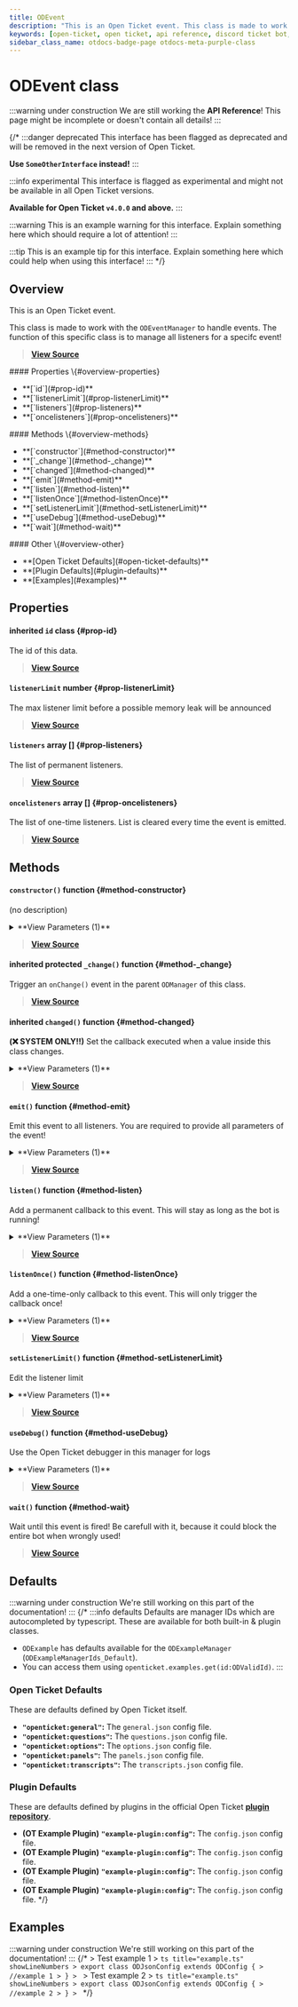 ```yaml
---
title: ODEvent
description: "This is an Open Ticket event. This class is made to work with the `ODEventManager` to handle events."
keywords: [open-ticket, open ticket, api reference, discord ticket bot, class]
sidebar_class_name: otdocs-badge-page otdocs-meta-purple-class
---
```

<head>
    <link rel="apple-touch-icon" href="/img/logo_vertical.png"/>
</head>

# ODEvent <M color="purple">class</M>

:::warning under construction
We are still working the **API Reference**! This page might be incomplete or doesn't contain all details!
:::

{/*
:::danger deprecated
This interface has been flagged as deprecated and will be removed in the next version of Open Ticket.

**Use `SomeOtherInterface` instead!**
:::

:::info experimental
This interface is flagged as experimental and might not be available in all Open Ticket versions.

**Available for Open Ticket `v4.0.0` and above.**
:::

:::warning
This is an example warning for this interface. Explain something here which should require a lot of attention!
:::

:::tip
This is an example tip for this interface. Explain something here which could help when using this interface!
:::
*/}

## Overview
This is an Open Ticket event.

This class is made to work with the `ODEventManager` to handle events.
The function of this specific class is to manage all listeners for a specifc event!

> [**View Source**](https://otgithub.dj-dj.be/tree/main/src/core/api/modules/event.ts#L13)

<FlexHorizontal>
<div style={{width:"30%"}} className="otdocs-flex-mobile-width">
    #### Properties \{#overview-properties}
    <ul>
        <li>**[`id`](#prop-id)**</li>
        <li>**[`listenerLimit`](#prop-listenerLimit)**</li>
        <li>**[`listeners`](#prop-listeners)**</li>
        <li>**[`oncelisteners`](#prop-oncelisteners)**</li>
    </ul>
</div>
<div style={{width:"30%"}} className="otdocs-flex-mobile-width">
    #### Methods \{#overview-methods}
    <ul>
        <li>**[`constructor`](#method-constructor)**</li>
        <li>**[`_change`](#method-_change)**</li>
        <li>**[`changed`](#method-changed)**</li>
        <li>**[`emit`](#method-emit)**</li>
        <li>**[`listen`](#method-listen)**</li>
        <li>**[`listenOnce`](#method-listenOnce)**</li>
        <li>**[`setListenerLimit`](#method-setListenerLimit)**</li>
        <li>**[`useDebug`](#method-useDebug)**</li>
        <li>**[`wait`](#method-wait)**</li>
    </ul>
</div>
<div style={{width:"30%"}} className="otdocs-flex-mobile-width">
    #### Other \{#overview-other}
    <ul>
        <li>**[Open Ticket Defaults](#open-ticket-defaults)**</li>
        <li>**[Plugin Defaults](#plugin-defaults)**</li>
        <li>**[Examples](#examples)**</li>
    </ul>
</div>
</FlexHorizontal>

## Properties
<Divider></Divider>
#### <C color="purple">inherited</C> `id` <M color="purple">class</M> <ApiBlock><ApiUrl url="class:ODId" label="api.ODId"/></ApiBlock> \{#prop-id}
The id of this data.

> [**View Source**](https://otgithub.dj-dj.be/tree/main/src/core/api/modules/base.ts#L177)

<Divider></Divider>
#### `listenerLimit` <M color="green">number</M> <ApiBlock><ApiUrl url="js:number" label="number"/></ApiBlock> \{#prop-listenerLimit}
The max listener limit before a possible memory leak will be announced

> [**View Source**](https://otgithub.dj-dj.be/tree/main/src/core/api/modules/event.ts#L21)

<Divider></Divider>
#### `listeners` <M color="pink">array</M> <ApiBlock><ApiUrl url="js:function" label="Function"/>[]</ApiBlock> \{#prop-listeners}
The list of permanent listeners.

> [**View Source**](https://otgithub.dj-dj.be/tree/main/src/core/api/modules/event.ts#L17)

<Divider></Divider>
#### `oncelisteners` <M color="pink">array</M> <ApiBlock><ApiUrl url="js:function" label="Function"/>[]</ApiBlock> \{#prop-oncelisteners}
The list of one-time listeners. List is cleared every time the event is emitted.

> [**View Source**](https://otgithub.dj-dj.be/tree/main/src/core/api/modules/event.ts#L19)

<Divider></Divider>

## Methods
<Divider></Divider>
#### `constructor()` <M color="orange">function</M> <ApiBlock><ApiUrl url="class:ODEvent" label="api.ODEvent"/></ApiBlock> \{#method-constructor}
(no description)

<details>
<summary>**View Parameters (1)**</summary>
- **`id`:** <M color="brown">type</M> <ApiBlock><ApiUrl url="type:ODValidId" label="api.ODValidId"/></ApiBlock> - Parameter Description Lorem Ipsum.
</details>

> [**View Source**](https://otgithub.dj-dj.be/tree/main/src/core/api/modules/base.ts#L179)

<Divider></Divider>
#### <C color="orange">inherited</C> <C color="orange">protected</C> `_change()` <M color="orange">function</M> <ApiBlock><ApiUrl url="js:void" label="void"/></ApiBlock> \{#method-_change}
Trigger an `onChange()` event in the parent `ODManager` of this class.



> [**View Source**](https://otgithub.dj-dj.be/tree/main/src/core/api/modules/base.ts#L113)

<Divider></Divider>
#### <C color="orange">inherited</C> `changed()` <M color="orange">function</M> <ApiBlock><ApiUrl url="js:void" label="void"/></ApiBlock> \{#method-changed}
**(❌ SYSTEM ONLY!!)** Set the callback executed when a value inside this class changes.

<details>
<summary>**View Parameters (1)**</summary>
- **`callback`:** <M color="brown">type</M> <ApiBlock><ApiUrl url="js:null" label="null"/>|(() => <ApiUrl url="js:void" label="void"/>)</ApiBlock> - Parameter Description Lorem Ipsum.
</details>

> [**View Source**](https://otgithub.dj-dj.be/tree/main/src/core/api/modules/base.ts#L124)

<Divider></Divider>
#### `emit()` <M color="orange">function</M> <ApiBlock><ApiUrl url="js:promise" label="Promise"/></ApiBlock> \{#method-emit}
Emit this event to all listeners. You are required to provide all parameters of the event!

<details>
<summary>**View Parameters (1)**</summary>
- **`params`:** <M color="pink">array</M> <ApiBlock>any[]</ApiBlock> - Parameter Description Lorem Ipsum.
</details>

> [**View Source**](https://otgithub.dj-dj.be/tree/main/src/core/api/modules/event.ts#L62)

<Divider></Divider>
#### `listen()` <M color="orange">function</M> <ApiBlock><ApiUrl url="js:void" label="void"/></ApiBlock> \{#method-listen}
Add a permanent callback to this event. This will stay as long as the bot is running!

<details>
<summary>**View Parameters (1)**</summary>
- **`callback`:** <M color="brown">type</M> <ApiBlock><ApiUrl url="js:function" label="Function"/></ApiBlock> - Parameter Description Lorem Ipsum.
</details>

> [**View Source**](https://otgithub.dj-dj.be/tree/main/src/core/api/modules/event.ts#L41)

<Divider></Divider>
#### `listenOnce()` <M color="orange">function</M> <ApiBlock><ApiUrl url="js:void" label="void"/></ApiBlock> \{#method-listenOnce}
Add a one-time-only callback to this event. This will only trigger the callback once!

<details>
<summary>**View Parameters (1)**</summary>
- **`callback`:** <M color="brown">type</M> <ApiBlock><ApiUrl url="js:function" label="Function"/></ApiBlock> - Parameter Description Lorem Ipsum.
</details>

> [**View Source**](https://otgithub.dj-dj.be/tree/main/src/core/api/modules/event.ts#L52)

<Divider></Divider>
#### `setListenerLimit()` <M color="orange">function</M> <ApiBlock><ApiUrl url="js:void" label="void"/></ApiBlock> \{#method-setListenerLimit}
Edit the listener limit

<details>
<summary>**View Parameters (1)**</summary>
- **`limit`:** <M color="green">number</M> <ApiBlock><ApiUrl url="js:number" label="number"/></ApiBlock> - Parameter Description Lorem Ipsum.
</details>

> [**View Source**](https://otgithub.dj-dj.be/tree/main/src/core/api/modules/event.ts#L37)

<Divider></Divider>
#### `useDebug()` <M color="orange">function</M> <ApiBlock><ApiUrl url="js:void" label="void"/></ApiBlock> \{#method-useDebug}
Use the Open Ticket debugger in this manager for logs

<details>
<summary>**View Parameters (1)**</summary>
- **`debug`:** <M color="brown">type</M> <ApiBlock><ApiUrl url="js:null" label="null"/>|<ApiUrl url="class:ODDebugger" label="api.ODDebugger"/></ApiBlock> - Parameter Description Lorem Ipsum.
</details>

> [**View Source**](https://otgithub.dj-dj.be/tree/main/src/core/api/modules/event.ts#L24)

<Divider></Divider>
#### `wait()` <M color="orange">function</M> <ApiBlock><ApiUrl url="js:promise" label="Promise"/></ApiBlock> \{#method-wait}
Wait until this event is fired! Be carefull with it, because it could block the entire bot when wrongly used!



> [**View Source**](https://otgithub.dj-dj.be/tree/main/src/core/api/modules/event.ts#L56)

<Divider></Divider>

## Defaults
:::warning under construction
We're still working on this part of the documentation!
:::
{/*
:::info defaults
Defaults are manager IDs which are autocompleted by typescript. These are available for both built-in & plugin classes.
- `ODExample` has defaults available for the `ODExampleManager` (`ODExampleManagerIds_Default`).
- You can access them using `openticket.examples.get(id:ODValidId)`.
:::

### Open Ticket Defaults
These are defaults defined by Open Ticket itself.
- **`"openticket:general"`:** The `general.json` config file.
- **`"openticket:questions"`:** The `questions.json` config file.
- **`"openticket:options"`:** The `options.json` config file.
- **`"openticket:panels"`:** The `panels.json` config file.
- **`"openticket:transcripts"`:** The `transcripts.json` config file.

### Plugin Defaults
These are defaults defined by plugins in the official Open Ticket [**plugin repository**](https://odplugins.dj-dj.be/tree/main/open-ticket).
- <C color="blue">**(OT Example Plugin)**</C> **`"example-plugin:config"`:** The `config.json` config file.
- <C color="blue">**(OT Example Plugin)**</C> **`"example-plugin:config"`:** The `config.json` config file.
- <C color="blue">**(OT Example Plugin)**</C> **`"example-plugin:config"`:** The `config.json` config file.
- <C color="blue">**(OT Example Plugin)**</C> **`"example-plugin:config"`:** The `config.json` config file.
*/}

## Examples
:::warning under construction
We're still working on this part of the documentation!
:::
{/*
<Tabs>
    <TabItem value="First Example">
    > Test example 1
    > ```ts title="example.ts" showLineNumbers
    > export class ODJsonConfig extends ODConfig {
    >     //example 1
    > }
    > ```
    </TabItem>
    <TabItem value="Second Example">
    > Test example 2
    > ```ts title="example.ts" showLineNumbers
    > export class ODJsonConfig extends ODConfig {
    >     //example 2
    > }
    > ```
    </TabItem>
</Tabs>
*/}
